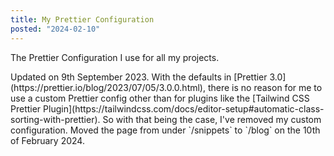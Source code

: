 ```yaml
---
title: My Prettier Configuration
posted: "2024-02-10"
---
```


The Prettier Configuration I use for all my projects.

<Callout type="info">
  Updated on 9th September 2023. With the defaults in [Prettier
  3.0](https://prettier.io/blog/2023/07/05/3.0.0.html), there is no reason for
  me to use a custom Prettier config other than for plugins like the [Tailwind
  CSS Prettier
  Plugin](https://tailwindcss.com/docs/editor-setup#automatic-class-sorting-with-prettier).
  So with that being the case, I've removed my custom configuration.
</Callout>

<Callout>
  Moved the page from under `/snippets` to `/blog` on the 10th of February 2024.
</Callout>
